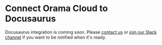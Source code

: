 # Connect Orama Cloud to Docusaurus

Docusaurus integration is coming soon. Please [contact us](mailto:info@oramasearch.com) or [join our Slack channel](https://orama.to/slack) if you want to be notified when it's ready.